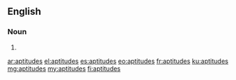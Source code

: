 ==English==

===Noun===
{{head|en|plural}}

# {{plural of|aptitude|lang=en}}

[[ar:aptitudes]]
[[el:aptitudes]]
[[es:aptitudes]]
[[eo:aptitudes]]
[[fr:aptitudes]]
[[ku:aptitudes]]
[[mg:aptitudes]]
[[my:aptitudes]]
[[fi:aptitudes]]